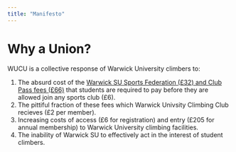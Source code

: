 ```yaml
---
title: "Manifesto"
---
```


# Why a Union?
WUCU is a collective response of Warwick University climbers to: 

1. The absurd cost of the [Warwick SU Sports Federation (£32) and Club Pass fees (£66)](https://www.warwicksu.com/societies-sports/sports-clubs/climbing/) that students are required to pay before they are allowed join any sports club (£6).
2. The pittiful fraction of these fees which Warwick Univsity Climbing Club recieves (£2 per member). 
3. Increasing costs of access (£6 for registration) and entry (£205 for annual membership) to Warwick University climbing facilities.
3. The inability of Warwick SU to effectively act in the interest of student climbers.